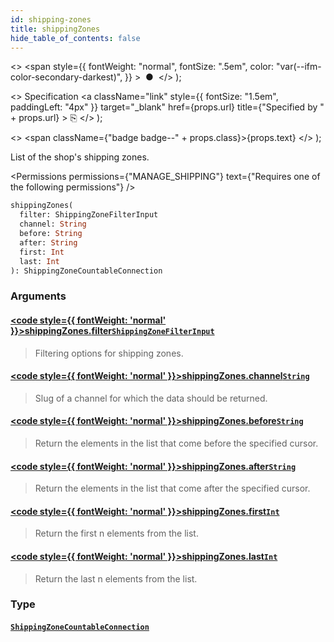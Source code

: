 ```yaml
---
id: shipping-zones
title: shippingZones
hide_table_of_contents: false
---
```


  <>
    <span
      style={{
        fontWeight: "normal",
        fontSize: ".5em",
        color: "var(--ifm-color-secondary-darkest)",
      }}
    >
      &nbsp;●&nbsp;
    </span>
  </>
);

  <>
    Specification
    <a
      className="link"
      style={{ fontSize: "1.5em", paddingLeft: "4px" }}
      target="\_blank"
      href={props.url}
      title={"Specified by " + props.url}
    >
      ⎘
    </a>
  </>
);

  <>
    <span className={"badge badge--" + props.class}>{props.text}</span>
  </>
);

List of the shop's shipping zones.

<Permissions
  permissions={"MANAGE_SHIPPING"}
  text={"Requires one of the following permissions"}
/>

```graphql
shippingZones(
  filter: ShippingZoneFilterInput
  channel: String
  before: String
  after: String
  first: Int
  last: Int
): ShippingZoneCountableConnection
```

### Arguments

#### [<code style={{ fontWeight: 'normal' }}>shippingZones.<b>filter</b></code>](#)<Bullet />[`ShippingZoneFilterInput`](../../../api-reference/shipping/inputs/shipping-zone-filter-input) <Badge class="secondary" text="input"/>

> Filtering options for shipping zones.

#### [<code style={{ fontWeight: 'normal' }}>shippingZones.<b>channel</b></code>](#)<Bullet />[`String`](../../../api-reference/miscellaneous/scalars/string) <Badge class="secondary" text="scalar"/>

> Slug of a channel for which the data should be returned.

#### [<code style={{ fontWeight: 'normal' }}>shippingZones.<b>before</b></code>](#)<Bullet />[`String`](../../../api-reference/miscellaneous/scalars/string) <Badge class="secondary" text="scalar"/>

> Return the elements in the list that come before the specified cursor.

#### [<code style={{ fontWeight: 'normal' }}>shippingZones.<b>after</b></code>](#)<Bullet />[`String`](../../../api-reference/miscellaneous/scalars/string) <Badge class="secondary" text="scalar"/>

> Return the elements in the list that come after the specified cursor.

#### [<code style={{ fontWeight: 'normal' }}>shippingZones.<b>first</b></code>](#)<Bullet />[`Int`](../../../api-reference/miscellaneous/scalars/int) <Badge class="secondary" text="scalar"/>

> Return the first n elements from the list.

#### [<code style={{ fontWeight: 'normal' }}>shippingZones.<b>last</b></code>](#)<Bullet />[`Int`](../../../api-reference/miscellaneous/scalars/int) <Badge class="secondary" text="scalar"/>

> Return the last n elements from the list.

### Type

#### [`ShippingZoneCountableConnection`](../../../api-reference/miscellaneous/objects/shipping-zone-countable-connection) <Badge class="secondary" text="object"/>

>

